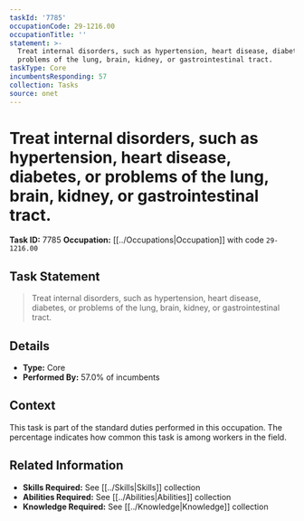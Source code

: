 ```yaml
---
taskId: '7785'
occupationCode: 29-1216.00
occupationTitle: ''
statement: >-
  Treat internal disorders, such as hypertension, heart disease, diabetes, or
  problems of the lung, brain, kidney, or gastrointestinal tract.
taskType: Core
incumbentsResponding: 57
collection: Tasks
source: onet
---
```

# Treat internal disorders, such as hypertension, heart disease, diabetes, or problems of the lung, brain, kidney, or gastrointestinal tract.

**Task ID:** 7785
**Occupation:** [[../Occupations|Occupation]] with code `29-1216.00`

## Task Statement

> Treat internal disorders, such as hypertension, heart disease, diabetes, or problems of the lung, brain, kidney, or gastrointestinal tract.

## Details

- **Type:** Core
- **Performed By:** 57.0% of incumbents

## Context

This task is part of the standard duties performed in this occupation. The percentage indicates how common this task is among workers in the field.

## Related Information

- **Skills Required:** See [[../Skills|Skills]] collection
- **Abilities Required:** See [[../Abilities|Abilities]] collection
- **Knowledge Required:** See [[../Knowledge|Knowledge]] collection
